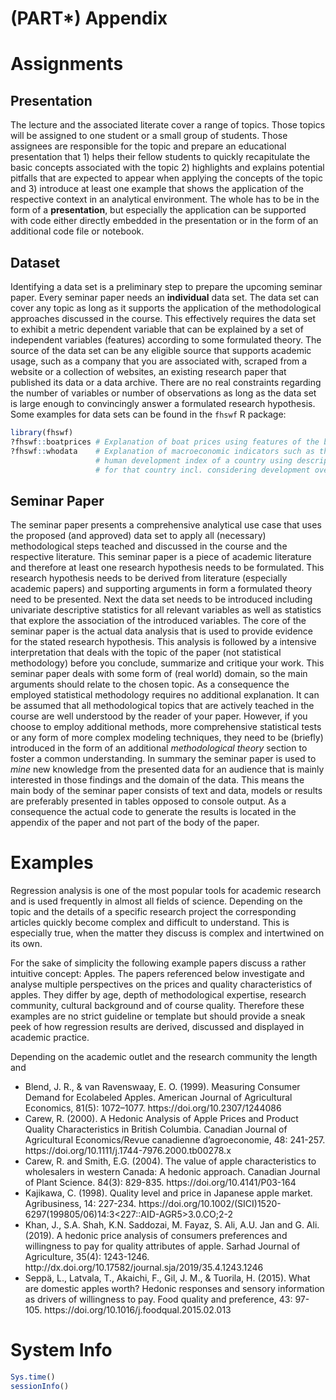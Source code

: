 # (PART\*) Appendix {-} 

# Assignments {-} 

## Presentation {-} 

The lecture and the associated literate cover a range of topics. Those topics will be assigned to one student or a small group of students. Those assignees are responsible for the topic and prepare an educational presentation that 1) helps their fellow students to quickly recapitulate the basic concepts associated with the topic 2) highlights and explains potential pitfalls that are expected to appear when applying the concepts of the topic and 3) introduce at least one example that shows the application of the respective context in an analytical environment. The whole has to be in the form of a **presentation**, but especially the application can be supported with code either directly embedded in the presentation or in the form of an additional code file or notebook.

## Dataset {-} 

Identifying a data set is a preliminary step to prepare the upcoming seminar paper. Every seminar paper needs an **individual** data set. The data set can cover any topic as long as it supports the application of the methodological approaches discussed in the course. This effectively requires the data set to exhibit a metric dependent variable that can be explained by a set of independent variables (features) according to some formulated theory. The source of the data set can be any eligible source that supports academic usage, such as a company that you are associated with, scraped from a website or a collection of websites, an existing research paper that published its data or a data archive. There are no real constraints regarding the number of variables or number of observations as long as the data set is large enough to convincingly answer a formulated research hypothesis. Some examples for data sets can be found in the `fhswf` R package:

```r
library(fhswf)
?fhswf::boatprices # Explanation of boat prices using features of the boat.
?fhswf::whodata    # Explanation of macroeconomic indicators such as the 
                   # human development index of a country using descriptives
                   # for that country incl. considering development over time.
```

## Seminar Paper {-} 

The seminar paper presents a comprehensive analytical use case that uses the proposed (and approved) data set to apply all (necessary) methodological steps teached and discussed in the course and the respective literature. This seminar paper is a piece of academic literature and therefore at least one research hypothesis needs to be formulated. This research hypothesis needs to be derived from literature (especially academic papers) and supporting arguments in form a formulated theory need to be presented. Next the data set needs to be introduced including univariate descriptive statistics for all relevant variables as well as statistics that explore the association of the introduced variables. The core of the seminar paper is the actual data analysis that is used to provide evidence for the stated research hypothesis. This analysis is followed by a intensive interpretation that deals with the topic of the paper (not statistical methodology) before you conclude, summarize and critique your work. This seminar paper deals with some form of (real world) domain, so the main arguments should relate to the chosen topic. As a consequence the employed statistical methodology requires no additional explanation. It can be assumed that all methodological topics that are actively teached in the course are well understood by the reader of your paper. However, if you choose to employ additional methods, more comprehensive statistical tests or any form of more complex modeling techniques, they need to be (briefly) introduced in the form of an additional *methodological theory* section to foster a common understanding. In summary the seminar paper is used to *mine* new knowledge from the presented data for an audience that is mainly interested in those findings and the domain of the data. This means the main body of the seminar paper consists of text and data, models or results are preferably presented in tables opposed to console output. As a consequence the actual code to generate the results is located in the appendix of the paper and not part of the body of the paper.

# Examples {-} 

Regression analysis is one of the most popular tools for academic research and is used frequently in almost all fields of science. Depending on the topic and the details of a specific research project the corresponding articles quickly become complex and difficult to understand. This is especially true, when the matter they discuss is complex and intertwined on its own. 

For the sake of simplicity the following example papers discuss a rather intuitive concept: Apples. The papers referenced below investigate and analyse multiple perspectives on the prices and quality characteristics of apples. They differ by age, depth of methodological expertise, research community, cultural background and of course quality. Therefore these examples are no strict guideline or template but should provide a sneak peek of how regression results are derived, discussed and displayed in academic practice. 

Depending on the academic outlet and the research community the length and 

- Blend, J. R., & van Ravenswaay, E. O. (1999). Measuring Consumer Demand for Ecolabeled Apples. American Journal of Agricultural Economics, 81(5): 1072–1077. https://doi.org/10.2307/1244086
- Carew, R. (2000). A Hedonic Analysis of Apple Prices and Product Quality Characteristics in British Columbia. Canadian Journal of Agricultural Economics/Revue canadienne d'agroeconomie, 48: 241-257. https://doi.org/10.1111/j.1744-7976.2000.tb00278.x
- Carew, R. and Smith, E.G. (2004). The value of apple characteristics to wholesalers in western Canada: A hedonic approach. Canadian Journal of Plant Science. 84(3): 829-835. https://doi.org/10.4141/P03-164
- Kajikawa, C. (1998). Quality level and price in Japanese apple market. Agribusiness, 14: 227-234. https://doi.org/10.1002/(SICI)1520-6297(199805/06)14:3<227::AID-AGR5>3.0.CO;2-2
- Khan, J., S.A. Shah, K.N. Saddozai, M. Fayaz, S. Ali, A.U. Jan and G. Ali. (2019). A hedonic price analysis of consumers preferences and willingness to pay for quality attributes of apple. Sarhad Journal of Agriculture, 35(4): 1243-1246. http://dx.doi.org/10.17582/journal.sja/2019/35.4.1243.1246
- Seppä, L., Latvala, T., Akaichi, F., Gil, J. M., & Tuorila, H. (2015). What are domestic apples worth? Hedonic responses and sensory information as drivers of willingness to pay. Food quality and preference, 43: 97-105. https://doi.org/10.1016/j.foodqual.2015.02.013



# System Info {-}

```r
Sys.time()
sessionInfo()
```

